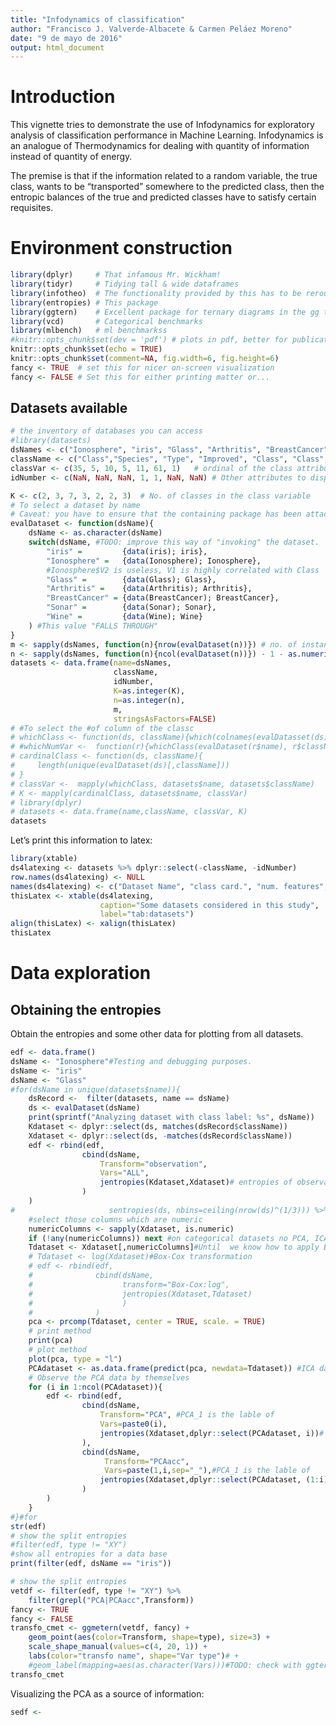 ```yaml
---
title: "Infodynamics of classification"
author: "Francisco J. Valverde-Albacete & Carmen Peláez Moreno"
date: "9 de mayo de 2016"
output: html_document
---
```

# Introduction

This vignette tries to demonstrate the use of Infodynamics for exploratory analysis of classification performance in Machine Learning. Infodynamics is an analogue of Thermodynamics for dealing with quantity of information instead of quantity of energy.

The premise is that if the information related to a random variable, the true class, wants to be "transported" somewhere to the predicted class, then the entropic balances of the true and predicted classes have to satisfy certain requisites.  


# Environment construction

```r
library(dplyr)     # That infamous Mr. Wickham!
library(tidyr)     # Tidying tall & wide dataframes
library(infotheo)  # The functionality provided by this has to be rerouted through entropies
library(entropies) # This package
library(ggtern)    # Excellent package for ternary diagrams in the gg tradition
library(vcd)       # Categorical benchmarks
library(mlbench)   # ml benchmarkss
#knitr::opts_chunk$set(dev = 'pdf') # plots in pdf, better for publication
knitr::opts_chunk$set(echo = TRUE)
knitr::opts_chunk$set(comment=NA, fig.width=6, fig.height=6)
fancy <- TRUE  # set this for nicer on-screen visualization
fancy <- FALSE # Set this for either printing matter or...

```

## Datasets available

```r
# the inventory of databases you can access
#library(datasets)
dsNames <- c("Ionosphere", "iris", "Glass", "Arthritis", "BreastCancer", "Sonar", "Wine") # 
className <- c("Class","Species", "Type", "Improved", "Class", "Class", "Cultivar")  # Name of class attribute
classVar <- c(35, 5, 10, 5, 11, 61, 1)   # ordinal of the class attribute
idNumber <- c(NaN, NaN, NaN, 1, 1, NaN, NaN) # Other attributes to dispose of: mainly identifiers.

K <- c(2, 3, 7, 3, 2, 2, 3)  # No. of classes in the class variable
# To select a dataset by name
# Caveat: you have to ensure that the containing package has been attached
evalDataset <- function(dsName){
    dsName <- as.character(dsName)
    switch(dsName, #TODO: improve this way of "invoking" the dataset.
        "iris" =         {data(iris); iris},
        "Ionosphere" =   {data(Ionosphere); Ionosphere},
        #Ionosphere$V2 is useless, V1 is highly correlated with Class
        "Glass" =        {data(Glass); Glass},
        "Arthritis" =    {data(Arthritis); Arthritis},
        "BreastCancer" = {data(BreastCancer); BreastCancer},
        "Sonar" =        {data(Sonar); Sonar},
        "Wine" =         {data(Wine); Wine}
    ) #This value "FALLS THROUGH"
}
m <- sapply(dsNames, function(n){nrow(evalDataset(n))}) # no. of instances in the dataset
n <- sapply(dsNames, function(n){ncol(evalDataset(n))}) - 1 - as.numeric(!is.nan(idNumber)) # no. of features in the dataset.
datasets <- data.frame(name=dsNames, 
                       className, 
                       idNumber, 
                       K=as.integer(K), 
                       n=as.integer(n), 
                       m, 
                       stringsAsFactors=FALSE)
# #To select the #of column of the classc
# whichClass <- function(ds, className){which(colnames(evalDatasset(ds))==className)}
# #whichNumVar <-  function(r){whichClass(evalDataset(r$name), r$className)}
# cardinalClass <- function(ds, className){
#     length(unique(evalDataset(ds)[,className]))
# }
# classVar <-  mapply(whichClass, datasets$name, datasets$className)
# K <- mapply(cardinalClass, datasets$name, classVar)
# library(dplyr)
# datasets <- data.frame(name,className, classVar, K)
datasets
```

Let's print this information to latex:

```r
library(xtable)
ds4latexing <- datasets %>% dplyr::select(-className, -idNumber)
row.names(ds4latexing) <- NULL
names(ds4latexing) <- c("Dataset Name", "class card.", "num. features", "num. instances")
thisLatex <- xtable(ds4latexing, 
                    caption="Some datasets considered in this study",
                    label="tab:datasets")
align(thisLatex) <- xalign(thisLatex)
thisLatex
```

# Data exploration

## Obtaining the entropies

Obtain the entropies and some other data for plotting from all datasets.

<!-- # as per:  -->
<!-- # http://stackoverflow.com/questions/5234117/how-to-drop-columns-by-name-in-a-data-frame -->
<!-- # Don't EVER use subset in PROGRAMS! -->
<!-- #ds <- subset(ds, subset=1:nrow(ds), select=dsRecord$className, drop=TRUE) -->

```r
edf <- data.frame()
dsName <- "Ionosphere"#Testing and debugging purposes.
dsName <- "iris"
dsName <- "Glass"
#for(dsName in unique(datasets$name)){
    dsRecord <-  filter(datasets, name == dsName)
    ds <- evalDataset(dsName)
    print(sprintf("Analyzing dataset with class label: %s", dsName))
    Kdataset <- dplyr::select(ds, matches(dsRecord$className))
    Xdataset <- dplyr::select(ds, -matches(dsRecord$className))
    edf <- rbind(edf,
                cbind(dsName,
                    Transform="observation",
                    Vars="ALL",
                    jentropies(Kdataset,Xdataset)# entropies of observations
                )
    )
#                     sentropies(ds, nbins=ceiling(nrow(ds)^(1/3))) %>%
    #select those columns which are numeric
    numericColumns <- sapply(Xdataset, is.numeric)
    if (!any(numericColumns)) next #on categorical datasets no PCA, ICA, can be done
    Tdataset <- Xdataset[,numericColumns]#Until  we know how to apply Box-Cox
    # Tdataset <- log(Xdataset)#Box-Cox transformation
    # edf <- rbind(edf,
    #              cbind(dsName,
    #                    transform="Box-Cox:log",
    #                    jentropies(Xdataset,Tdataset)
    #                    )
    #              )
    pca <- prcomp(Tdataset, center = TRUE, scale. = TRUE)
    # print method
    print(pca)
    # plot method
    plot(pca, type = "l")
    PCAdataset <- as.data.frame(predict(pca, newdata=Tdataset)) #ICA data
    # Observe the PCA data by themselves
    for (i in 1:ncol(PCAdataset)){    
        edf <- rbind(edf,
                cbind(dsName,
                    Transform="PCA", #PCA_1 is the lable of
                    Vars=paste0(i),
                    jentropies(Xdataset,dplyr::select(PCAdataset, i))# only i-th PCA
                ),
                cbind(dsName,
                     Transform="PCAacc",
                     Vars=paste(1,i,sep="_"),#PCA_1 is the lable of
                    jentropies(Xdataset,dplyr::select(PCAdataset, (1:i)))# cum i-th PCA
                )
        )
    }
#}#for
str(edf)
# show the split entropies
#filter(edf, type != "XY")
#show all entropies for a data base
print(filter(edf, dsName == "iris"))
```

```r
# show the split entropies
vetdf <- filter(edf, type != "XY") %>% 
    filter(grepl("PCA|PCAacc",Transform))
fancy <- TRUE
fancy <- FALSE
transfo_cmet <- ggmetern(vetdf, fancy) +
    geom_point(aes(color=Transform, shape=type), size=3) +
    scale_shape_manual(values=c(4, 20, 1)) +
    labs(color="transfo name", shape="Var type")# +
    #geom_label(mapping=aes(as.character(Vars)))#TODO: check with ggtern's website how TODO
transfo_cmet
```

Visualizing the PCA as a source of information:

```r
sedf <- 
```

